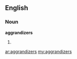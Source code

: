 ==English==
===Noun===
'''aggrandizers'''
#{{plural of|[[aggrandizer]]}}

[[ar:aggrandizers]]
[[my:aggrandizers]]